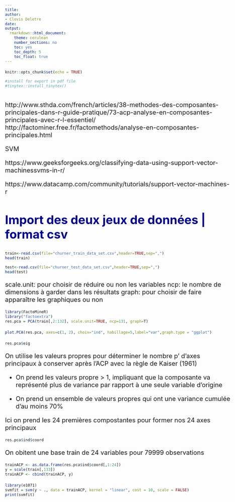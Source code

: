 ---
title: 
author: 
- Clovis Deletre
date:
output:
  rmarkdown::html_document:
    theme: cerulean
    number_sections: no
    toc: yes
    toc_depth: 5
    toc_float: true
---

<style type="text/css">

body{ /* Normal  */
      font-size: 20px;
  }
td {  /* Table  */
  font-size: 8px;
}
h1.title {
  font-size: 55px;
  color: DarkBlue;
}
h1 { /* Header 1 */
  font-size: 38px;
  color: DarkBlue;
}
h2 { /* Header 2 */
    font-size: 38px;
  color: DarkBlue;
}
h3 { /* Header 3 */
  font-size: 35px;
  font-family: "Times New Roman", Times, serif;
  color: DarkBlue;
}
code.r{ /* Code block */
    font-size: 12px;
}
pre { /* Code block - determines code spacing between lines */
    font-size: 14px;
}
</style>


```{r setup, include=FALSE}
knitr::opts_chunk$set(echo = TRUE)

#install for export in pdf file
#tinytex::install_tinytex()
```

```{r}

```


http://www.sthda.com/french/articles/38-methodes-des-composantes-principales-dans-r-guide-pratique/73-acp-analyse-en-composantes-principales-avec-r-l-essentiel/
http://factominer.free.fr/factomethods/analyse-en-composantes-principales.html




SVM

https://www.geeksforgeeks.org/classifying-data-using-support-vector-machinessvms-in-r/

https://www.datacamp.com/community/tutorials/support-vector-machines-r





## Import des deux jeux de données | format csv 

```{r}
train<-read.csv(file="churner_train_data_set.csv",header=TRUE,sep=",")
head(train)

test<-read.csv(file="churner_test_data_set.csv",header=TRUE,sep=",")
head(test)
```

scale.unit: pour choisir de réduire ou non les variables
ncp: le nombre de dimensions à garder dans les résultats
graph: pour choisir de faire apparaître les graphiques ou non 

```{r}
library(FactoMineR)
library("factoextra")
res.pca = PCA(train[,2:132], scale.unit=TRUE, ncp=131, graph=T)

```

```{r}
plot.PCA(res.pca, axes=c(1, 2), choix="ind", habillage=5,label="var",graph.type = "ggplot")
```

```{r}
res.pca$eig
```

On utilise les valeurs propres pour déterminer le nombre p' d'axes principaux à conserver après l'ACP avec la règle de Kaiser (1961)

- On prend les valeurs propre > 1, impliquant que la composante va représenté plus de variance par rapport à une seule variable d'origine 

- On prend un ensemble de valeurs propres qui ont une variance cumulée d'au moins 70%

Ici on prend les 24 premières compostantes pour former nos 24 axes principaux

```{r}
res.pca$ind$coord

```

On obitent une base train de 24 variables pour 79999 observations
```{r}
trainACP <- as.data.frame(res.pca$ind$coord[,1:24])
y = scale(train[,133])
trainACP <- cbind(trainACP, y)

```

```{r}
library(e1071)
svmfit = svm(y ~ ., data = trainACP, kernel = "linear", cost = 10, scale = FALSE)
print(svmfit)

```

